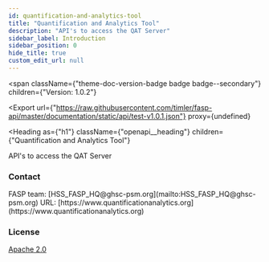 ```yaml
---
id: quantification-and-analytics-tool
title: "Quantification and Analytics Tool"
description: "API's to access the QAT Server"
sidebar_label: Introduction
sidebar_position: 0
hide_title: true
custom_edit_url: null
---
```



<span
  className={"theme-doc-version-badge badge badge--secondary"}
  children={"Version: 1.0.2"}
>
</span>

<Export
  url={"https://raw.githubusercontent.com/timler/fasp-api/master/documentation/static/api/test-v1.0.1.json"}
  proxy={undefined}
>
  
</Export>

<Heading
  as={"h1"}
  className={"openapi__heading"}
  children={"Quantification and Analytics Tool"}
>
</Heading>



API's to access the QAT Server

<div
  style={{"display":"flex","flexDirection":"column","marginBottom":"var(--ifm-paragraph-margin-bottom)"}}
>
  <h3
    style={{"marginBottom":"0.25rem"}}
  >
    Contact
  </h3><span>
    FASP team: [HSS_FASP_HQ@ghsc-psm.org](mailto:HSS_FASP_HQ@ghsc-psm.org)
  </span><span>
    URL: [https://www.quantificationanalytics.org](https://www.quantificationanalytics.org)
  </span>
</div><div
  style={{"marginBottom":"var(--ifm-paragraph-margin-bottom)"}}
>
  <h3
    style={{"marginBottom":"0.25rem"}}
  >
    License
  </h3><a
    href={"https://foo.bar"}
  >
    Apache 2.0
  </a>
</div>
      